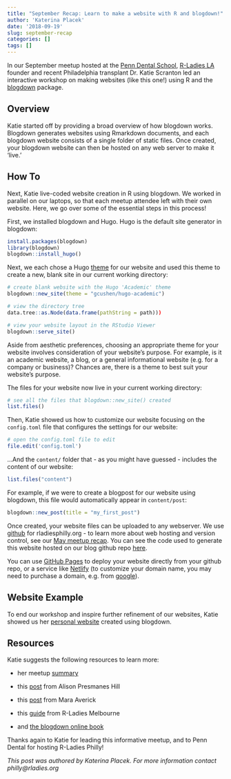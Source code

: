 ```yaml
---
title: "September Recap: Learn to make a website with R and blogdown!"
author: 'Katerina Placek'
date: '2018-09-19'
slug: september-recap
categories: []
tags: []
---
```


In our September meetup hosted at the [Penn Dental School](https://www.dental.upenn.edu/), [R-Ladies LA](https://www.meetup.com/rladies-la/) founder and recent Philadelphia transplant Dr. Katie Scranton led an interactive workshop on making websites (like this one!) using R and the [blogdown](https://github.com/rstudio/blogdown) package.



## Overview
Katie started off by providing a broad overview of how blogdown works. Blogdown generates websites using Rmarkdown documents, and each blogdown website consists of a single folder of static files. Once created, your blogdown website can then be hosted on any web server to make it 'live.'



## How To
Next, Katie live-coded website creation in R using blogdown. We worked in parallel on our laptops, so that each meetup attendee left with their own website. Here, we go over some of the essential steps in this process!

First, we installed blogdown and Hugo. Hugo is the default site generator in blogdown: 
```r
install.packages(blogdown)
library(blogdown)
blogdown::install_hugo()
```

Next, we each chose a Hugo [theme]( https://themes.gohugo.io/) for our website and used this theme to create a new, blank site in our current working directory:
```r
# create blank website with the Hugo 'Academic' theme
blogdown::new_site(theme = "gcushen/hugo-academic")

# view the directory tree
data.tree::as.Node(data.frame(pathString = path)))

# view your website layout in the RStudio Viewer
blogdown::serve_site()
```
Aside from aesthetic preferences, choosing an appropriate theme for your website involves consideration of your website's purpose. For example, is it an academic website, a blog, or a general informational website (e.g. for a company or business)? Chances are, there is a theme to best suit your website's purpose. 

The files for your website now live in your current working directory:
```r
# see all the files that blogdown::new_site() created
list.files()
```

Then, Katie showed us how to customize our website focusing on the `config.toml` file that configures the settings for our website: 
```r
# open the config.toml file to edit
file.edit('config.toml')
```

...And the `content/` folder that - as you might have guessed - includes the content of our website:
```r
list.files("content")
```

For example, if we were to create a blogpost for our website using blogdown, this file would automatically appear in `content/post`:
```r
blogdown::new_post(title = "my_first_post")
```

Once created, your website files can be uploaded to any webserver. We use [github](https://github.com/) for rladiesphilly.org  - to learn more about web hosting and version control, see our [May meetup recap](http://rladiesphilly.org/post/may-recap/). You can see the code used to generate this website hosted on our blog github repo [here](https://github.com/kplacek/rladiesphilly_blog).

You can use [GitHub Pages](https://pages.github.com/) to deploy your website directly from your github repo, or a service like [Netlify](https://www.netlify.com/) (to customize your domain name, you may need to purchase a domain, e.g. from [google](https://domains.google/)).



## Website Example
To end our workshop and inspire further refinement of our websites, Katie showed us her [personal website](https://www.katiescranton.com) created using blogdown.



## Resources
Katie suggests the following resources to learn more:

* her meetup [summary](https://github.com/rladies/meetup-presentations_philadelphia/blob/master/September2018/meetup-summary.md)

* this [post](https://alison.rbind.io/post/up-and-running-with-blogdown/) from Alison Presmanes Hill

* this [post](https://maraaverick.rbind.io/2017/10/keeping-up-with-blogdown/) from Mara Averick

* this [guide](https://rladies-melb-blogdown.netlify.com/#9)
 from R-Ladies Melbourne
 
* and [the blogdown online book](https://bookdown.org/yihui/blogdown/)


Thanks again to Katie for leading this informative meetup, and to Penn Dental for hosting R-Ladies Philly!

*This post was authored by Katerina Placek. For more information contact philly@rladies.org*

